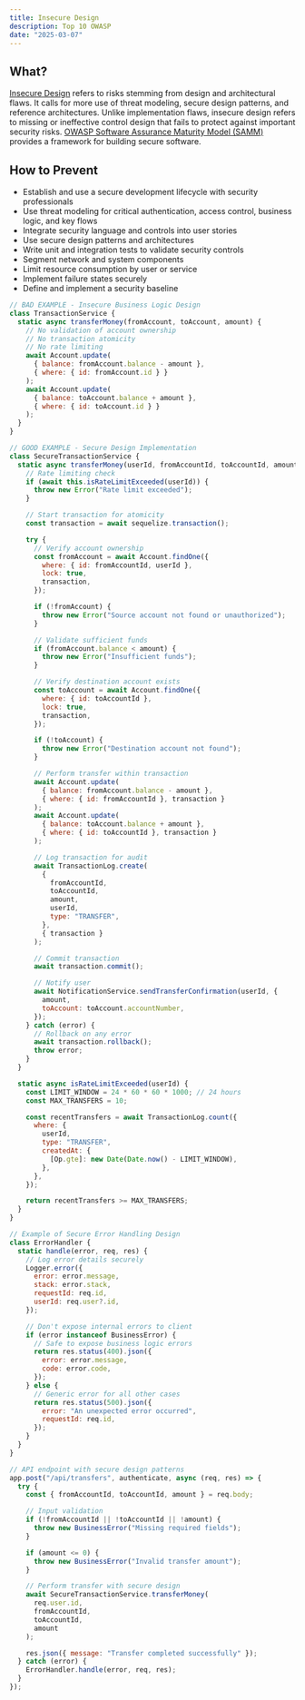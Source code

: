 ```yaml
---
title: Insecure Design
description: Top 10 OWASP
date: "2025-03-07"
---
```


## What?

[Insecure Design](https://owasp.org/Top10/A04_2021-Insecure_Design/) refers to risks stemming from design and architectural flaws. It calls for more use of threat modeling, secure design patterns, and reference architectures. Unlike implementation flaws, insecure design refers to missing or ineffective control design that fails to protect against important security risks. [OWASP Software Assurance Maturity Model (SAMM)](https://owasp.org/www-project-samm/) provides a framework for building secure software.

## How to Prevent

- Establish and use a secure development lifecycle with security professionals
- Use threat modeling for critical authentication, access control, business logic, and key flows
- Integrate security language and controls into user stories
- Use secure design patterns and architectures
- Write unit and integration tests to validate security controls
- Segment network and system components
- Limit resource consumption by user or service
- Implement failure states securely
- Define and implement a security baseline

```js
// BAD EXAMPLE - Insecure Business Logic Design
class TransactionService {
  static async transferMoney(fromAccount, toAccount, amount) {
    // No validation of account ownership
    // No transaction atomicity
    // No rate limiting
    await Account.update(
      { balance: fromAccount.balance - amount },
      { where: { id: fromAccount.id } }
    );
    await Account.update(
      { balance: toAccount.balance + amount },
      { where: { id: toAccount.id } }
    );
  }
}

// GOOD EXAMPLE - Secure Design Implementation
class SecureTransactionService {
  static async transferMoney(userId, fromAccountId, toAccountId, amount) {
    // Rate limiting check
    if (await this.isRateLimitExceeded(userId)) {
      throw new Error("Rate limit exceeded");
    }

    // Start transaction for atomicity
    const transaction = await sequelize.transaction();

    try {
      // Verify account ownership
      const fromAccount = await Account.findOne({
        where: { id: fromAccountId, userId },
        lock: true,
        transaction,
      });

      if (!fromAccount) {
        throw new Error("Source account not found or unauthorized");
      }

      // Validate sufficient funds
      if (fromAccount.balance < amount) {
        throw new Error("Insufficient funds");
      }

      // Verify destination account exists
      const toAccount = await Account.findOne({
        where: { id: toAccountId },
        lock: true,
        transaction,
      });

      if (!toAccount) {
        throw new Error("Destination account not found");
      }

      // Perform transfer within transaction
      await Account.update(
        { balance: fromAccount.balance - amount },
        { where: { id: fromAccountId }, transaction }
      );
      await Account.update(
        { balance: toAccount.balance + amount },
        { where: { id: toAccountId }, transaction }
      );

      // Log transaction for audit
      await TransactionLog.create(
        {
          fromAccountId,
          toAccountId,
          amount,
          userId,
          type: "TRANSFER",
        },
        { transaction }
      );

      // Commit transaction
      await transaction.commit();

      // Notify user
      await NotificationService.sendTransferConfirmation(userId, {
        amount,
        toAccount: toAccount.accountNumber,
      });
    } catch (error) {
      // Rollback on any error
      await transaction.rollback();
      throw error;
    }
  }

  static async isRateLimitExceeded(userId) {
    const LIMIT_WINDOW = 24 * 60 * 60 * 1000; // 24 hours
    const MAX_TRANSFERS = 10;

    const recentTransfers = await TransactionLog.count({
      where: {
        userId,
        type: "TRANSFER",
        createdAt: {
          [Op.gte]: new Date(Date.now() - LIMIT_WINDOW),
        },
      },
    });

    return recentTransfers >= MAX_TRANSFERS;
  }
}

// Example of Secure Error Handling Design
class ErrorHandler {
  static handle(error, req, res) {
    // Log error details securely
    Logger.error({
      error: error.message,
      stack: error.stack,
      requestId: req.id,
      userId: req.user?.id,
    });

    // Don't expose internal errors to client
    if (error instanceof BusinessError) {
      // Safe to expose business logic errors
      return res.status(400).json({
        error: error.message,
        code: error.code,
      });
    } else {
      // Generic error for all other cases
      return res.status(500).json({
        error: "An unexpected error occurred",
        requestId: req.id,
      });
    }
  }
}

// API endpoint with secure design patterns
app.post("/api/transfers", authenticate, async (req, res) => {
  try {
    const { fromAccountId, toAccountId, amount } = req.body;

    // Input validation
    if (!fromAccountId || !toAccountId || !amount) {
      throw new BusinessError("Missing required fields");
    }

    if (amount <= 0) {
      throw new BusinessError("Invalid transfer amount");
    }

    // Perform transfer with secure design
    await SecureTransactionService.transferMoney(
      req.user.id,
      fromAccountId,
      toAccountId,
      amount
    );

    res.json({ message: "Transfer completed successfully" });
  } catch (error) {
    ErrorHandler.handle(error, req, res);
  }
});
```
